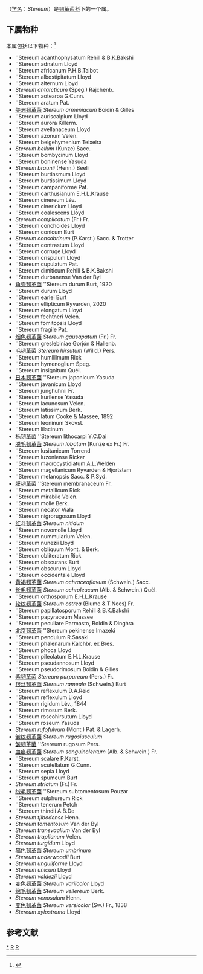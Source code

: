 {{Automatic taxobox
| taxon = Stereum
| authority = Hill ex Pers., 1794
| subdivision_ranks = 种
| subdivision = 见正文
| synonyms = * ''Haematostereum Pouzar
}}

'''{{PAGENAMEBASE}}'''（[[学名|学名]]：''Stereum''）是[[韧革菌科|韧革菌科]]下的一个属。

==下属物种==
本属包括以下物种：<ref>{{cite web |title=Stereum Hill ex Pers., 1794 |url=https://www.gbif.org/species/2513764 |website=GBIF}}</ref>
* ''Stereum acanthophysatum Rehill & B.K.Bakshi
* ''Stereum adnatum Lloyd
* ''Stereum africanum P.H.B.Talbot
* ''Stereum albostipitatum Lloyd
* ''Stereum alternum Lloyd
* ''Stereum antarcticum'' (Speg.) Rajchenb.
* ''Stereum aotearoa G.Cunn.
* ''Stereum aratum Pat.
* [[美洲韧革菌|美洲韧革菌]] ''Stereum armeniacum'' Boidin & Gilles
* ''Stereum auriscalpium Lloyd
* ''Stereum aurora Killerm.
* ''Stereum avellanaceum Lloyd
* ''Stereum azonum Velen.
* ''Stereum beigehymenium Teixeira
* ''Stereum bellum'' (Kunze) Sacc.
* ''Stereum bombycinum Lloyd
* ''Stereum boninense Yasuda
* ''Stereum braunii'' (Henn.) Beeli
* ''Stereum burtiasmum Lloyd
* ''Stereum burtissimum Lloyd
* ''Stereum campaniforme Pat.
* ''Stereum carthusianum E.H.L.Krause
* ''Stereum cinereum Lév.
* ''Stereum cinericium Lloyd
* ''Stereum coalescens Lloyd
* ''Stereum complicatum'' (Fr.) Fr.
* ''Stereum conchoides Lloyd
* ''Stereum conicum Burt
* ''Stereum consobrinum'' (P.Karst.) Sacc. & Trotter
* ''Stereum contrastum Lloyd
* ''Stereum corruge Lloyd
* ''Stereum crispulum Lloyd
* ''Stereum cupulatum Pat.
* ''Stereum dimiticum Rehill & B.K.Bakshi
* ''Stereum durbanense Van der Byl
* [[角壳韧革菌|角壳韧革菌]] ''Stereum durum Burt, 1920
* ''Stereum durum Lloyd
* ''Stereum earlei Burt
* ''Stereum ellipticum Ryvarden, 2020
* ''Stereum elongatum Lloyd
* ''Stereum fechtneri Velen.
* ''Stereum fomitopsis Lloyd
* ''Stereum fragile Pat.
* [[烟色韧革菌|烟色韧革菌]] ''Stereum gausapatum'' (Fr.) Fr.
* ''Stereum greslebiniae Gorjón & Hallenb.
* [[毛韧革菌|毛韧革菌]] ''Stereum hirsutum'' (Willd.) Pers.
* ''Stereum humillimum Rick
* ''Stereum hymenoglium Speg.
* ''Stereum insignitum Quél.
* [[日本韧革菌|日本韧革菌]] ''Stereum japonicum Yasuda
* ''Stereum javanicum Lloyd
* ''Stereum junghuhnii Fr.
* ''Stereum kurilense Yasuda
* ''Stereum lacunosum Velen.
* ''Stereum latissimum Berk.
* ''Stereum latum Cooke & Massee, 1892
* ''Stereum leoninum Skovst.
* ''Stereum lilacinum
* [[栎韧革菌|栎韧革菌]] ''Stereum lithocarpi Y.C.Dai
* [[脱毛韧革菌|脱毛韧革菌]] ''Stereum lobatum'' (Kunze ex Fr.) Fr.
* ''Stereum lusitanicum Torrend
* ''Stereum luzoniense Ricker
* ''Stereum macrocystidiatum A.L.Welden
* ''Stereum magellanicum Ryvarden & Hjortstam
* ''Stereum melanopsis Sacc. & P.Syd.
* [[膜韧革菌|膜韧革菌]] ''Stereum membranaceum Fr.
* ''Stereum metallicum Rick
* ''Stereum mirabile Velen.
* ''Stereum molle Berk.
* ''Stereum necator Viala
* ''Stereum nigrorugosum Lloyd
* [[红斗韧革菌|红斗韧革菌]] ''Stereum nitidum''
* ''Stereum novomolle Lloyd
* ''Stereum nummularium Velen.
* ''Stereum nunezii Lloyd
* ''Stereum obliquum Mont. & Berk.
* ''Stereum obliteratum Rick
* ''Stereum obscurans Burt
* ''Stereum obscurum Lloyd
* ''Stereum occidentale Lloyd
* [[黄褐韧革菌|黄褐韧革菌]] ''Stereum ochraceoflavum'' (Schwein.) Sacc.
* [[长毛韧革菌|长毛韧革菌]] ''Stereum ochroleucum'' (Alb. & Schwein.) Quél.
* ''Stereum orthosporum E.H.L.Krause
* [[轮纹韧革菌|轮纹韧革菌]] ''Stereum ostrea'' (Blume & T.Nees) Fr.
* ''Stereum papillatosporum Rehill & B.K.Bakshi
* ''Stereum papyraceum Massee
* ''Stereum peculiare Parmasto, Boidin & Dinghra
* [[北京韧革菌|北京韧革菌]] ''Stereum pekinense Imazeki
* ''Stereum pendulum R.Sasaki
* ''Stereum phalenarum Kalchbr. ex Bres.
* ''Stereum phoca Lloyd
* ''Stereum pileolatum E.H.L.Krause
* ''Stereum pseudannosum Lloyd
* ''Stereum pseudorimosum Boidin & Gilles
* [[紫韧革菌|紫韧革菌]] ''Stereum purpureum'' (Pers.) Fr.
* [[银丝韧革菌|银丝韧革菌]] ''Stereum rameale'' (Schwein.) Burt
* ''Stereum reflexulum D.A.Reid
* ''Stereum reflexulum Lloyd
* ''Stereum rigidum Lév., 1844
* ''Stereum rimosum Berk.
* ''Stereum roseohirsutum Lloyd
* ''Stereum roseum Yasuda
* ''Stereum rufofulvum'' (Mont.) Pat. & Lagerh.
* [[皱纹韧革菌|皱纹韧革菌]] ''Stereum rugosiusculum''
* [[皱韧革菌|皱韧革菌]] ''Stereum rugosum Pers.
* [[血痕韧革菌|血痕韧革菌]] ''Stereum sanguinolentum'' (Alb. & Schwein.) Fr.
* ''Stereum scalare P.Karst.
* ''Stereum scutellatum G.Cunn.
* ''Stereum sepia Lloyd
* ''Stereum spumeum Burt
* ''Stereum striatum'' (Fr.) Fr.
* [[绒毛韧革菌|绒毛韧革菌]] ''Stereum subtomentosum Pouzar
* ''Stereum sulphureum Rick
* ''Stereum tenerum Petch
* ''Stereum thindii A.B.De
* ''Stereum tjibodense'' Henn.
* ''Stereum tomentosum'' Van der Byl
* ''Stereum transvaalium'' Van der Byl
* ''Stereum traplianum'' Velen.
* ''Stereum turgidum'' Lloyd
* [[赭色韧革菌|赭色韧革菌]] ''Stereum umbrinum''
* ''Stereum underwoodii'' Burt
* ''Stereum unguliforme'' Lloyd
* ''Stereum unicum'' Lloyd
* ''Stereum valdezii'' Lloyd
* [[变色韧革菌|变色韧革菌]] ''Stereum variicolor'' Lloyd
* [[绵毛韧革菌|绵毛韧革菌]] ''Stereum vellereum'' Berk.
* ''Stereum venosulum'' Henn.
* [[变色韧革菌|变色韧革菌]] ''Stereum versicolor'' (Sw.) Fr., 1838
* ''Stereum xylostroma'' Lloyd

== 参考文献 ==
{{Reflist}}

{{taxonbar}}
[[Category:_韧革菌属|*]]
[[Category:_韧革菌科|R]]
[[Category:_1794年描述的分类群|R]]